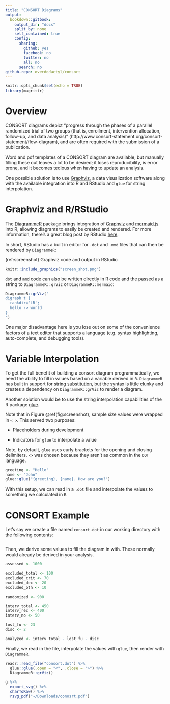 ```yaml
---
title: "CONSORT Diagrams"
output:
  bookdown::gitbook:
    output_dir: "docs"
    split_by: none
    self_contained: true
    config:
      sharing:
        github: yes
        facebook: no
        twitter: no
        all: no
      search: no
github-repo: overdodactyl/consort
---
```


```r
knitr::opts_chunk$set(echo = TRUE)
library(magrittr)
```

# Overview

CONSORT diagrams depict "progress through the phases of a parallel randomized trial of two groups (that is, enrollment, intervention allocation, follow-up, and data analysis)" (http://www.consort-statement.org/consort-statement/flow-diagram), and are often required with the submission of a publication.

Word and pdf templates of a CONSORT diagram are available, but manually filling these out leaves a lot to be desired; it loses reproducibility, is error prone, and it becomes tedious when having to update an analysis.

One possible solution is to use [Graphviz](https://graphviz.org), a data visualization software along with the available integration into R and RStudio and `glue` for string interpolation.  


# Graphviz and R/RStudio

The [DiagrammeR](http://rich-iannone.github.io/DiagrammeR/) package brings integration of [Graphviz](https://graphviz.org) and [mermaid.js](http://knsv.github.io/mermaid/) into R, allowing diagrams to easily be created and rendered.  For more information, there's a great blog post by RStudio [here](https://blog.rstudio.com/2015/05/01/rstudio-v0-99-preview-graphviz-and-diagrammer/).

In short, RStudio has a built in editor for `.dot` and `.mmd` files that can then be rendered by `DiagrammeR`:

(ref:screenshot) Graphviz code and output in RStudio

```r
knitr::include_graphics("screen_shot.png")
```

`dot` and `mmd` code can also be written directly in R code and the passed as a string to `DiagrammeR::grViz` or `DiagrammeR::mermaid`:

```r
DiagrammeR::grViz("
digraph t {
  rankdir='LR';
  hello -> world
}             
")
```

One major disadvantage here is you lose out on some of the convenience factors of a text editor that supports a language (e.g. syntax highlighting, auto-complete, and debugging tools).

# Variable Interpolation

To get the full benefit of building a consort diagram programmatically, we need the ability to fill in values based on a variable derived in `R`.  `DiagrammeR` has built in support for [string substitution](https://rich-iannone.github.io/DiagrammeR/graphviz_and_mermaid.html#substitution), but the syntax is little clunky and creates a dependency on `DiagrammeR::grViz` to render a diagram.  

Another solution would be to use the string interpolation capabilities of the R package [glue](https://glue.tidyverse.org).

Note that in Figure \@ref(fig:screenshot), sample size values were wrapped in `< >`.  This served two purposes:

* Placeholders during development

* Indicators for `glue` to interpolate a value


Note, by default, `glue` uses curly brackets for the opening and closing delimiters.  `<>` was chosen because they aren't as common in the `DOT` language.  

```r
greeting <- "Hello"
name <- "John"
glue::glue("{greeting}, {name}. How are you?")
```

With this setup, we can read in a `.dot` file and interpolate the values to something we calculated in `R`.

# CONSORT Example

Let's say we create a file named `consort.dot` in our working directory with the following contents:

```dot
```

Then, we derive some values to fill the diagram in with.  These normally would already be derived in your analysis.

```r
assessed <- 1000

excluded_total <- 100
excluded_crit <- 70
excluded_dec <- 20
excluded_oth <- 10

randomized <- 900

interv_total <- 450
interv_rec <- 400
interv_no <- 50

lost_fu <- 23
disc <- 2

analyzed <- interv_total - lost_fu - disc
```

Finally, we read in the file, interpolate the values with `glue`, then render with `DiagrammeR`.

```r
readr::read_file("consort.dot") %>% 
  glue::glue(.open = "<", .close = ">") %>% 
  DiagrammeR::grViz()
```


```r
g %>%
  export_svg() %>%
  charToRaw() %>%
  rsvg_pdf("~/Downloads/conosrt.pdf")
```


